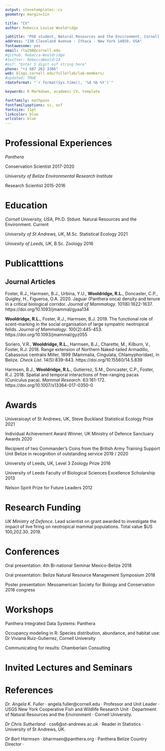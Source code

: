 ```yaml
---
output: stevetemplates::cv
geometry: margin=1in

title: "CV"
author: Rebecca Louise Wooldridge

jobtitle: "PhD student, Natural Resources and the Environment, Cornell University"
address: "130 Cleveland Avenue · Ithaca · New York 14850, USA"
fontawesome: yes
email: rlw298@cornell.edu
#github: Rebecca-Wooldridge
#twitter: RebeccaWooldr14
#osf: "Enter 5 digit osf string here"
phone: "+1 607 262 3386"
web: blogs.cornell.edu/fullerlab/lab-members/
#updated: TRUE
rdateformat: "`r format(Sys.time(), '%d %b %Y')`"

keywords: R Markdown, academic CV, template

fontfamily: mathpazo
fontfamilyoptions: sc, osf
fontsize: 11pt
linkcolor: blue
urlcolor: blue
---
```


# Professional Experiences

*Panthera*

Conservation Scientist \hfill 2017-2020

*University of Belize Environmental Research Institute*

Research Scientist \hfill 2015-2016

# Education

*Cornell University, USA*, Ph.D. Stdunt. Natural Resources and the Environment. \hfill Current

*University of St Andrews, UK*, M.Sc. Statistical Ecology \hfill 2021

*Univesity of Leeds, UK*, B.Sc. Zoology \hfill 2016

# Publicatttions

## Journal Articles

Foster, R.J., Harmsen, B.J., Urbina, Y.U., **Wooldridge, R.L.**, Doncaster, C.P., Quigley, H., Figueroa, O.A. 2020. Jaguar (Panthera onca) density and tenure in a critical biological corridor. *Journal of Mammalogy*. 101(6):1622-1637. https://doi.org/10.1093/jmammal/gyaa134

**Wooldridge, R.L.**, Foster, R.J., Harmsen, B.J. 2019. The functional role of scent-marking in the social organisation of large sympatric neotropical felids. *Journal of Mammalogy*. 100(2):445-453. https://doi.org/10.1093/jmammal/gyz055

Soriero, V.R., **Wooldridge, R.L.**, Harmsen, B.J., Charette, M., Kilburn, V., Foster, R.J. 2018. Range extension of Northern Naked-tailed Armadillo, Cabassous centralis Miller, 1899 (Mammalia, Cingulata, Chlamyphoridae), in Belize. *Check List*. 14(5):839-843. https://doi.org/10.15560/14.5.839

Harmsen, B.J., **Wooldridge, R.L.**, Gutierrez, S.M., Doncaster, C.P., Foster, R.J. 2018. Spatial and temporal interactions of free-ranging pacas (Cuniculus paca). *Mammal Research*. 63:161-172.
https://doi.org/10.1007/s13364-017-0350-0

# Awards

Univeraioayt of St Andrews, UK, Steve Buckland Statistical Ecology Prize  2021

Individual Achievement Award Winner, UK Ministry of Defence Sanctuary Awards 2020

Recipient of two Commander’s Coins from the British Army Training Support Unit Belize in recognition of outstanding service 2019 / 2020

University of Leeds, UK, Level 3 Zoology Prize 2016

University of Leeds Faculty of Biological Sciences Excellence Scholarship 2013

Nelson Spirit Prize for Future Leaders 2012

# Research Funding

*UK Ministry of Defence*. Lead scientist on grant awarded to investigate the impact of live firing on neotropical mammal populations. Total value $US 100,202.30. 2019.

# Conferences

Oral presentation: 4th Bi-national Seminar Mexico-Belize 2018

Oral presentation: Belize Natural Resource Management Symposium 2018

Poster presentation: Mesoamerican Society for Biology and Conservation 2016 congress

# Workshops

Panthera Integrated Data Systems: Panthera

Occupancy modeling in R: Species distribution, abundance, and habitat use: Dr Viviana Ruiz-Gutierrez, Cornell University

Communicating for results: Chamberlain Consulting

# Invited Lectures and Seminars

# References

*Dr. Angela K. Fuller* · angela.fuller@cornell.edu · Professor and Unit Leader · USGS New York Cooperative Fish and Wildlife Research Unit · Department of Natural Resources and the Environment · Cornell University.

*Dr Chris Sutherland* · css6@st-andrews.ac.uk · Reader in Statistics · University of St Andrews, UK.

*Dr Bart Harmsen* · bharmsen@panthera.org · Panthera Belize Country Director ·
